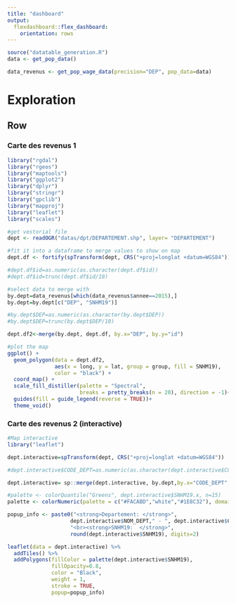 ```yaml
---
title: "dashboard"
output:
  flexdashboard::flex_dashboard:
    orientation: rows
---
```

```r
source("datatable_generation.R")
data <- get_pop_data()

```

```r
data_revenus <- get_pop_wage_data(precision="DEP", pop_data=data)
```

# Exploration

## Row{.tabset}

### Carte des revenus 1

```r

library("rgdal")
library("rgeos")
library("maptools")
library("ggplot2")
library("dplyr")
library("stringr")
library("gpclib")
library("mapproj")
library("leaflet")
library("scales")

#get vestorial file
dept <- readOGR("datas/dpt/DEPARTEMENT.shp", layer= "DEPARTEMENT")

#fit it into a dataframe to merge values to show on map
dept.df <- fortify(spTransform(dept, CRS("+proj=longlat +datum=WGS84")),region="CODE_DEPT")

#dept.df$id=as.numeric(as.character(dept.df$id))
#dept.df$id=trunc(dept.df$id/10)

#select data to merge with
by.dept=data_revenus[which(data_revenus$annee==2015),]
by.dept=by.dept[c("DEP", "SNHM19")]

#by.dept$DEP=as.numeric(as.character(by.dept$DEP))
#by.dept$DEP=trunc(by.dept$DEP/10)

dept.df2<-merge(by.dept, dept.df, by.x="DEP", by.y="id")

#plot the map
ggplot() +
  geom_polygon(data = dept.df2, 
               aes(x = long, y = lat, group = group, fill = SNHM19),
               color = "black") + 
  coord_map() +
  scale_fill_distiller(palette = "Spectral",
                       breaks = pretty_breaks(n = 20), direction = -1)+
  guides(fill = guide_legend(reverse = TRUE))+
  theme_void()


```

### Carte des revenus 2 (interactive)

```r
#Map interactive
library("leaflet")

dept.interactive=spTransform(dept, CRS("+proj=longlat +datum=WGS84"))

#dept.interactive$CODE_DEPT=as.numeric(as.character(dept.interactive$CODE_DEPT))

dept.interactive= sp::merge(dept.interactive, by.dept,by.x="CODE_DEPT",by.y="DEP")

#palette <- colorQuantile("Greens", dept.interactive$SNHM19.x, n=15)
palette <- colorNumeric(palette = c("#FACABD","white","#1E8C32"), domain=dept.interactive$SNHM19)

popup_info <- paste0("<strong>Departement: </strong>", 
                    dept.interactive$NOM_DEPT," - ", dept.interactive$CODE_DEPT,
                    "<br><strong>SNHM19:  </strong>", 
                    round(dept.interactive$SNHM19), digits=2)

leaflet(data = dept.interactive) %>%
  addTiles() %>%
  addPolygons(fillColor = palette(dept.interactive$SNHM19),
              fillOpacity=0.8,
              color = "Black", 
              weight = 1,
              stroke = TRUE,
              popup=popup_info)

```
